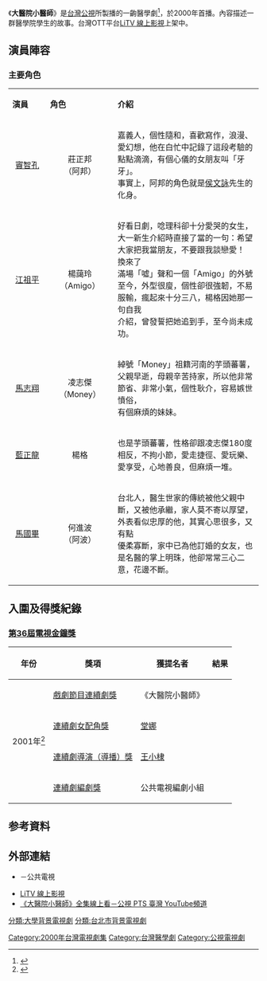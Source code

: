 {{Infobox television
| show_name          = 大醫院小醫師
| image              =
| caption            =
| format             = 醫學劇
| camera             =
| picture_format     =
| runtime            =
| creator            =
| director           = [[王小棣|王小棣]]
| developer          =
| executive_producer =
| starring           = [[竇智孔|竇智孔]]、[[江祖平|江祖平]]、[[馬志翔|馬志翔]]、[[藍正龍|藍正龍]]、[[馬國畢|馬國畢]]、[[堂娜|堂娜]]、[[陳湘琪|陳湘琪]]、[[戴立忍|戴立忍]]、[[周幼婷|周幼婷]]、[[趙樹海|趙樹海]]、[[劉芳英|劉芳英]]、[[丁也恬|丁也恬]]、[[張本瑜|張本瑜]]、[[李傑聖|李傑聖]]、[[苗子傑|苗子傑]]、[[邱秀敏|邱秀敏]]、[[胡雅萍|胡雅萍]]、[[班鐵翔|班鐵翔]]、[[焦志方|焦志方]]、[[童俊傑|童俊傑]]、[[廖慧珍|廖慧珍]]、[[張茵茵|張茵茵]]、[[林偕文|林偕文]]、[[張龍|張龍]]

| narrated           =
| country            = {{ROC-TW}}
| network            = [[公共電視文化事業基金會|公共電視台]]
| first_run          = {{TWN}}
| first_aired        = 2000年
| last_aired         =
| num_episodes       = 
| website            = http://web.pts.org.tw/~web01/hospital/index.php
| language           = [[國語|國語]]
| imdb_id            =
| tv_com_id          =
}}


《'''大醫院小醫師'''》是[[台灣|台灣]][[公視|公視]]所製播的一齣醫學劇<ref>{{cite web |title=事件標題:公視戲劇「大醫院小醫師」，由侯文詠醫師指導戴立忍、陳湘琪、江祖平等如何開刀（B-015-8907） |url=https://catalog.digitalarchives.tw/item/00/5c/45/54.html |website=典藏臺灣 |publisher=中央研究院 數位文化中心 |accessdate=2022-02-05 |language=zh-hant |archive-date=2022-02-17 |archive-url=https://web.archive.org/web/20220217203748/https://catalog.digitalarchives.tw/item/00/5c/45/54.html }}</ref>，於2000年首播。內容描述一群醫學院學生的故事。台灣OTT平台[[LiTV_線上影視|LiTV 線上影視]]上架中。

== 演員陣容 ==
=== 主要角色 ===
{|class="wikitable" 
|-  style="background:green; color:snow; text-align:center;"
|style="width:60px"|'''演員'''|| style="width:120px" |'''角色'''||'''介紹'''  
|- 
| <center>[[竇智孔|竇智孔]] ||<center>莊正邦<br>（阿邦）||嘉義人，個性隨和，喜歡寫作，浪漫、愛幻想，他在白忙中記錄了這段考驗的點點滴滴，有個心儀的女朋友叫「牙牙」。<br>事實上，阿邦的角色就是[[侯文詠|侯文詠]]先生的化身。
|- 
| <center>[[江祖平|江祖平]] ||<center>楊藹玲<br>（Amigo）||好看日劇，唸理科卻十分愛哭的女生，大一新生介紹時直接了當的一句：希望大家把我當朋友，不要跟我談戀愛！ 換來了<br>滿場「噓」聲和一個「Amigo」的外號至今，外型很廋，個性卻很強韌，不易服輸，瘋起來十分三八，楊格因她那一句自我<br>介紹，曾發誓把她追到手，至今尚未成功。
|- 
| <center>[[馬志翔|馬志翔]]||<center>凌志傑<br>（Money）||綽號「Money」祖籍河南的芋頭蕃薯，父親早逝，母親辛苦持家，所以他非常節省、非常小氣，個性耿介，容易嫉世憤俗，<br>有個麻煩的妹妹。
|- 
| <center>[[藍正龍|藍正龍]]||<center>楊格||也是芋頭蕃薯，性格卻跟凌志傑180度相反，不拘小節，愛走捷徑、愛玩樂、愛享受，心地善良，但麻煩一堆。
|-
| <center>[[馬國畢|馬國畢]]||<center>何進波<br>（阿波）||台北人，醫生世家的傳統被他父親中斷，又被他承繼，家人莫不寄以厚望，外表看似忠厚的他，其實心思很多，又有點<br>優柔寡斷，家中已為他訂婚的女友，也是名醫的掌上明珠，他卻常常三心二意，花邊不斷。
|}

==入圍及得獎紀錄==
===[[第36屆金鐘獎|第36屆]][[電視金鐘獎|電視金鐘獎]]===
{| class="wikitable"
|- bgcolor="#CCCCCC" align="center"
!年份
!獎項
!獲提名者
!結果
|-align=center
|rowspan="4"|2001年<ref>{{cite web |title=90年電視金鐘獎入圍名單 |url=https://www.bamid.gov.tw/information_164_63879.html |website=文化部影視及流行音樂產業局 |accessdate=2022-02-05 |language=zh-hant |date=2001-08-22 |archive-date=2020-05-26 |archive-url=https://web.archive.org/web/20200526094835/https://www.bamid.gov.tw/information_164_63879.html }}</ref>
|[[金鐘獎戲劇節目獎得獎列表|戲劇節目連續劇獎]]
|《大醫院小醫師》
|{{nom}}
|-align=center
|[[金鐘獎戲劇節目女配角獎得獎列表|連續劇女配角獎]]
|[[堂娜|堂娜]]
|{{nom}}
|-align=center
|[[金鐘獎戲劇節目導演獎|連續劇導演（導播）獎]]
|[[王小棣|王小棣]]
|{{nom}}
|-align=center
|[[金鐘獎戲劇節目編劇獎|連續劇編劇獎]]
|公共電視編劇小組
|{{nom}}
|}

==参考資料==
{{reflist|2}}

== 外部連結 ==
{{Wikiquote}}
*{{official|http://web.pts.org.tw/~web01/hospital/index.php}}－公共電視{{zh-tw}}
*[https://www.litv.tv/vod/drama/content.do?content_id=VOD00035769 LiTV 線上影視] {{Wayback|url=https://www.litv.tv/vod/drama/content.do?content_id=VOD00035769 |date=20220320005659 }}{{zh-tw}}
*[https://www.youtube.com/playlist?list=PLLhKX7btG59fhO0rJIFrLbpmjKs5aRKyx 《大醫院小醫師》全集線上看－公視 PTS 臺灣 YouTube頻道] {{Wayback|url=https://www.youtube.com/playlist?list=PLLhKX7btG59fhO0rJIFrLbpmjKs5aRKyx |date=20220320030459 }}{{zh-tw}}

[[Category:2000年台灣電視劇集|Category:2000年台灣電視劇集]]
[[Category:台灣醫學劇|Category:台灣醫學劇]]
[[Category:公視電視劇|Category:公視電視劇]]
[[分類:大學背景電視劇|分類:大學背景電視劇]]
[[分類:台北市背景電視劇|分類:台北市背景電視劇]]